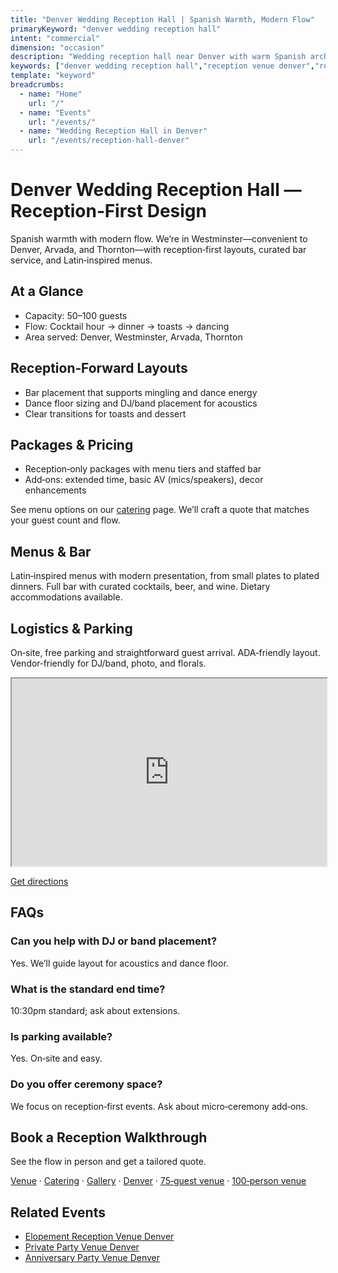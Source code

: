 ```yaml
---
title: "Denver Wedding Reception Hall | Spanish Warmth, Modern Flow"
primaryKeyword: "denver wedding reception hall"
intent: "commercial"
dimension: "occasion"
description: "Wedding reception hall near Denver with warm Spanish architecture. Reception-first layouts, curated bar, and Latin-inspired menus."
keywords: ["denver wedding reception hall","reception venue denver","reception space denver"]
template: "keyword"
breadcrumbs:
  - name: "Home"
    url: "/"
  - name: "Events"
    url: "/events/"
  - name: "Wedding Reception Hall in Denver"
    url: "/events/reception-hall-denver"
---
```



# Denver Wedding Reception Hall — Reception‑First Design

Spanish warmth with modern flow. We’re in Westminster—convenient to Denver, Arvada, and Thornton—with reception‑first layouts, curated bar service, and Latin‑inspired menus.

## At a Glance
- Capacity: 50–100 guests
- Flow: Cocktail hour → dinner → toasts → dancing
- Area served: Denver, Westminster, Arvada, Thornton

<PricingSnapshot showEightHour />

## Reception‑Forward Layouts
- Bar placement that supports mingling and dance energy
- Dance floor sizing and DJ/band placement for acoustics
- Clear transitions for toasts and dessert

## Packages & Pricing
- Reception‑only packages with menu tiers and staffed bar
- Add‑ons: extended time, basic AV (mics/speakers), decor enhancements

See menu options on our [catering](/catering) page. We’ll craft a quote that matches your guest count and flow.

## Menus & Bar
Latin‑inspired menus with modern presentation, from small plates to plated dinners. Full bar with curated cocktails, beer, and wine. Dietary accommodations available.

## Logistics & Parking
On‑site, free parking and straightforward guest arrival. ADA‑friendly layout. Vendor‑friendly for DJ/band, photo, and florals.

<iframe
  src="https://www.google.com/maps?q=8050+Federal+Blvd+Westminster+CO+80031&output=embed"
  width="100%"
  height="300"
  style={{ border: 0 }}
  loading="lazy"
  referrerpolicy="no-referrer-when-downgrade"
  aria-label="Map to Penelope’s Venue, 8050 Federal Blvd, Westminster, CO 80031"
></iframe>

<p><a href="https://www.google.com/maps/dir/?api=1&destination=8050+Federal+Blvd+Westminster+CO+80031" target="_blank" rel="noopener">Get directions</a></p>

## FAQs
### Can you help with DJ or band placement?
Yes. We’ll guide layout for acoustics and dance floor.

### What is the standard end time?
10:30pm standard; ask about extensions.

### Is parking available?
Yes. On‑site and easy.

### Do you offer ceremony space?
We focus on reception‑first events. Ask about micro‑ceremony add‑ons.

## Book a Reception Walkthrough
See the flow in person and get a tailored quote.

[Venue](/venue) · [Catering](/catering) · [Gallery](/gallery) · [Denver](/service-areas/denver) · [75‑guest venue](/venue/capacity/75-guest-wedding-venue-denver) · [100‑person venue](/venue/capacity/100-person-wedding-venue-denver)

## Related Events
- [Elopement Reception Venue Denver](/events/elopement-reception-denver)
- [Private Party Venue Denver](/events/private-party-venue-denver)
- [Anniversary Party Venue Denver](/events/anniversary-party-venue-denver)

<script
  type="application/ld+json"
  dangerouslySetInnerHTML={{
    __html: JSON.stringify({
      "@context": "https://schema.org",
      "@type": "FAQPage",
      "mainEntity": [
        {"@type": "Question", "name": "Can you help with DJ or band placement?", "acceptedAnswer": {"@type": "Answer", "text": "Yes. We’ll guide layout for acoustics and dance floor."}},
        {"@type": "Question", "name": "What is the standard end time?", "acceptedAnswer": {"@type": "Answer", "text": "10:30pm standard; ask about extensions."}},
        {"@type": "Question", "name": "Is parking available?", "acceptedAnswer": {"@type": "Answer", "text": "Yes. On‑site and easy."}},
        {"@type": "Question", "name": "Do you offer ceremony space?", "acceptedAnswer": {"@type": "Answer", "text": "We focus on reception‑first events. Ask about micro‑ceremony add‑ons."}}
      ]
    })
  }}
/>

<script
  type="application/ld+json"
  dangerouslySetInnerHTML={{
    __html: JSON.stringify({
      "@context": "https://schema.org",
      "@type": "Service",
      "serviceType": "Wedding reception hall",
      "provider": {"@type": "LocalBusiness", "name": "Penelope’s Venue"},
      "areaServed": ["Denver", "Westminster", "Arvada", "Thornton"],
      "offers": {"@type": "AggregateOffer", "priceCurrency": "USD", "lowPrice": "1440", "highPrice": "3200"}
    })
  }}
/>


